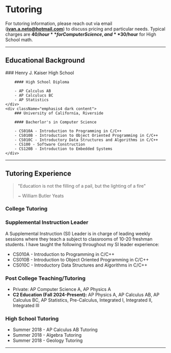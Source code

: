 
# Tutoring

For tutoring information, please reach out via email (**ivan.a.neto@hotmail.com**) to discuss pricing and particular needs. Typical charges are **$40/hour** for Computer Science, and **$30/hour** for High School math.

---

## Educational Background

<div className="halfgrid">
    <div className="halfgriditem emphasis4 dark content">
        ### Henry J. Kaiser High School

        #### High School Diploma

        - AP Calculus AB
        - AP Calculucs BC
        - AP Statistics
    </div>
    <div className="emphasis4 dark content">
        ### University of California, Riverside

        #### Bacherlor's in Computer Science

        - CS010A - Introduction to Programming in C/C++
        - CS010B - Introduction to Object Oriented Programming in C/C++
        - CS010C - Introductory Data Structures and Algorithms in C/C++
        - CS100 - Software Construction
        - CS120B - Introduction to Embedded Systems
    </div>
</div>

---

## Tutoring Experience

> "Education is not the filling of a pail, but the lighting of a fire"
>
> ~ William Butler Yeats
 
### College Tutoring

### Supplemental Instruction Leader

A Supplemental Instruction (SI) Leader is in charge of leading weekly sessions where they teach a subject to classrooms of 10-20 freshman students. I have taught the following throughout my SI leader experience:

- CS010A - Introduction to Programming in C/C++
- CS010B - Introduction to Object Oriented Programming in C/C++
- CS010C - Introductory Data Structures and Algorithms in C/C++

### Post College Teaching/Tutoring

- Private: AP Computer Science A, AP Physics A
- **C2 Education (Fall 2024-Present):** AP Physics A, AP Calculus AB, AP Calculus BC, AP Statistics, Pre-Calculus, Integrated I, Integrated II, Integrated III

### High School Tutoring

- Summer 2018 - AP Calculus AB Tutoring
- Summer 2018 - Algebra Tutoring
- Summer 2018 - Geology Tutoring

---
